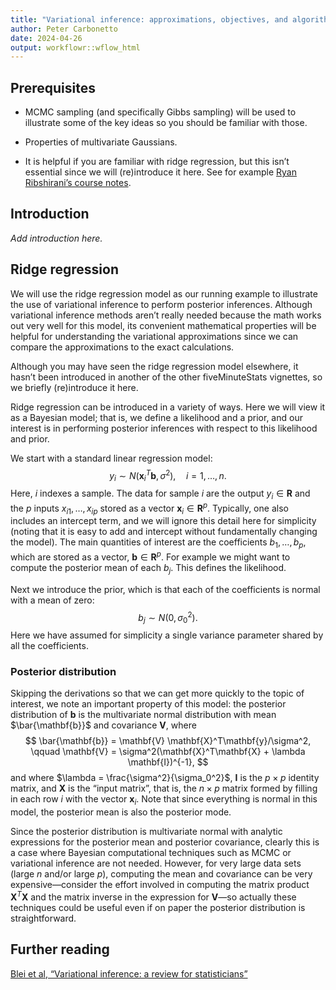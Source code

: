 ```yaml
---
title: "Variational inference: approximations, objectives, and algorithms"
author: Peter Carbonetto
date: 2024-04-26
output: workflowr::wflow_html
---
```


## Prerequisites

+ MCMC sampling (and specifically Gibbs sampling) will be used to
  illustrate some of the key ideas so you should be familiar with
  those.

+ Properties of multivariate Gaussians.

+ It is helpful if you are familiar with ridge regression, but this
  isn't essential since we will (re)introduce it here. See for example
  [Ryan Ribshirani's course notes][ryantibs-ridge].

## Introduction

*Add introduction here.*

## Ridge regression

We will use the ridge regression model as our running example to
illustrate the use of variational inference to perform posterior
inferences. Although variational inference methods aren't really
needed because the math works out very well for this model, its
convenient mathematical properties will be helpful for understanding
the variational approximations since we can compare the approximations
to the exact calculations.

Although you may have seen the ridge regression model elsewhere, it
hasn't been introduced in another of the other fiveMinuteStats
vignettes, so we briefly (re)introduce it here.

Ridge regression can be introduced in a variety of ways. Here we will
view it as a Bayesian model; that is, we define a likelihood and a
prior, and our interest is in performing posterior inferences with
respect to this likelihood and prior.

We start with a standard linear regression model:
$$
y_i \sim N(\mathbf{x}_i^T\mathbf{b}, \sigma^2), \quad i = 1, \ldots, n.
$$
Here, $i$ indexes a sample. The data for sample $i$ are the output
$y_i \in \mathbf{R}$ and the $p$ inputs $x_{i1}, \ldots, x_{ip}$
stored as a vector $\mathbf{x}_i \in \mathbf{R}^p$. Typically, one
also includes an intercept term, and we will ignore this detail here
for simplicity (noting that it is easy to add and intercept without
fundamentally changing the model). The main quantities of interest are
the coefficients $b_1, \ldots, b_p$, which are stored as a vector,
$\mathbf{b} \in \mathbf{R}^p$. For example we might want to compute
the posterior mean of each $b_j$. This defines the likelihood.

Next we introduce the prior, which is that each of the coefficients is
normal with a mean of zero:
$$
b_j \sim N(0, \sigma_0^2).
$$
Here we have assumed for simplicity a single variance parameter shared
by all the coefficients.

### Posterior distribution

Skipping the derivations so that we can get more quickly to the topic
of interest, we note an important property of this model: the
posterior distribution of $\mathbf{b}$ is the multivariate normal
distribution with mean $\bar{\mathbf{b}}$ and covariance
$\mathbf{V}$, where
$$
\bar{\mathbf{b}} = \mathbf{V} \mathbf{X}^T\mathbf{y}/\sigma^2,
\qquad
\mathbf{V} = \sigma^2(\mathbf{X}^T\mathbf{X} + \lambda \mathbf{I})^{-1},
$$
and where $\lambda = \frac{\sigma^2}{\sigma_0^2}$, $\mathbf{I}$ is the
$p \times p$ identity matrix, and $\mathbf{X}$ is the "input matrix",
that is, the $n \times p$ matrix formed by filling in each row $i$
with the vector $\mathbf{x}_i$.  Note that since everything is normal
in this model, the posterior mean is also the posterior mode.

Since the posterior distribution is multivariate normal with analytic
expressions for the posterior mean and posterior covariance, clearly
this is a case where Bayesian computational techniques such as MCMC or
variational inference are not needed. However, for very large data
sets (large $n$ and/or large $p$), computing the mean and covariance
can be very expensive—consider the effort involved in computing the
matrix product $\mathbf{X}^T \mathbf{X}$ and the matrix inverse in the
expression for $\mathbf{V}$—so actually these techniques could be
useful even if on paper the posterior distribution is straightforward.

## Further reading

[Blei et al, "Variational inference: a review for statisticians"][blei-2017]

[blei-2017]: https://doi.org/10.1080/01621459.2017.1285773
[ryantibs-ridge]: https://github.com/ryantibs/statlearn-s24/
